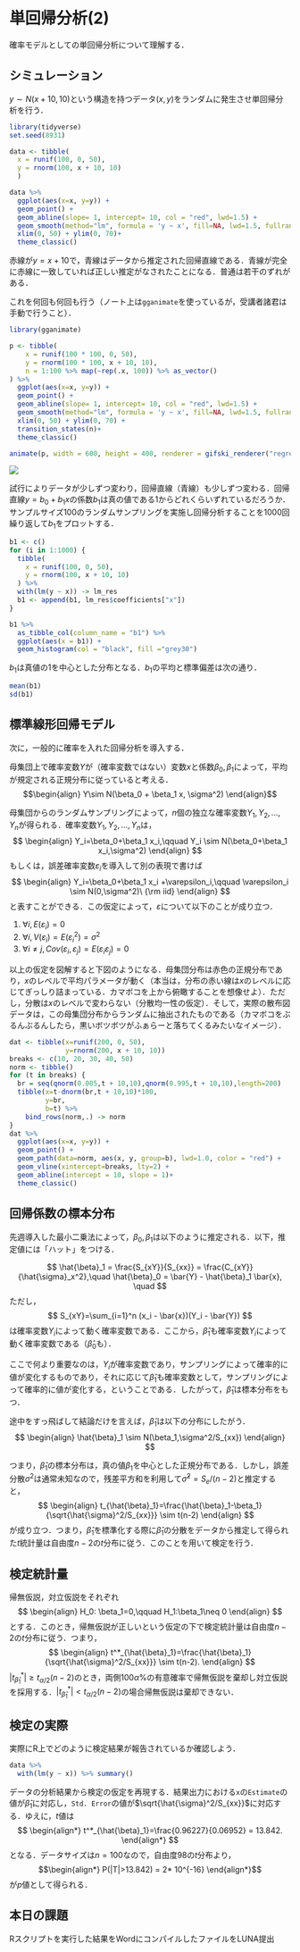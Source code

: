 # 単回帰分析(2)

確率モデルとしての単回帰分析について理解する．

## シミュレーション

$y \sim N(x + 10, 10)$という構造を持つデータ$(x, y)$をランダムに発生させ単回帰分析を行う．

```r
library(tidyverse)
set.seed(8931)

data <- tibble(
  x = runif(100, 0, 50),
  y = rnorm(100, x + 10, 10)
  ) 

data %>%
  ggplot(aes(x=x, y=y)) +
  geom_point() +
  geom_abline(slope= 1, intercept= 10, col = "red", lwd=1.5) +
  geom_smooth(method="lm", formula = 'y ~ x', fill=NA, lwd=1.5, fullrange=TRUE) +
  xlim(0, 50) + ylim(0, 70)+
  theme_classic()
```

赤線が$y=x+10$で，青線はデータから推定された回帰直線である．青線が完全に赤線に一致していれば正しい推定がなされたことになる．普通は若干のずれがある．

これを何回も何回も行う（ノート上は`gganimate`を使っているが，受講者諸君は手動で行うこと）．

```r
library(gganimate)

p <- tibble(
    x = runif(100 * 100, 0, 50),
    y = rnorm(100 * 100, x + 10, 10),
    n = 1:100 %>% map(~rep(.x, 100)) %>% as_vector()
) %>%
  ggplot(aes(x=x, y=y)) +
  geom_point() +
  geom_abline(slope= 1, intercept= 10, col = "red", lwd=1.5) +
  geom_smooth(method="lm", formula = 'y ~ x', fill=NA, lwd=1.5, fullrange=TRUE) +
  xlim(0, 50) + ylim(0, 70) +
  transition_states(n)+
  theme_classic()

animate(p, width = 600, height = 400, renderer = gifski_renderer("regression_animation.gif"))
```

![](regression_animation.gif)

試行によりデータが少しずつ変わり，回帰直線（青線）も少しずつ変わる．回帰直線$y=b_0 + b_1 x$の係数$b_1$は真の値である$1$からどれくらいずれているだろうか．サンプルサイズ100のランダムサンプリングを実施し回帰分析することを1000回繰り返して$b_1$をプロットする．

```r
b1 <- c()
for (i in 1:1000) {
  tibble(
    x = runif(100, 0, 50),
    y = rnorm(100, x + 10, 10)
  ) %>% 
  with(lm(y ~ x)) -> lm_res
  b1 <- append(b1, lm_res$coefficients["x"])
}

b1 %>% 
  as_tibble_col(column_name = "b1") %>% 
  ggplot(aes(x = b1)) +
  geom_histogram(col = "black", fill ="grey30")
```

$b_1$は真値の1を中心とした分布となる．$b_1$の平均と標準偏差は次の通り．

```r
mean(b1)
sd(b1)
```

## 標準線形回帰モデル

次に，一般的に確率を入れた回帰分析を導入する．

母集団上で確率変数$Y$が（確率変数ではない）変数$x$と係数$\beta_0, \beta_1$によって，平均が規定される正規分布に従っていると考える． $$\begin{align}
    Y\sim N(\beta_0 + \beta_1 x, \sigma^2)
\end{align}$$

母集団からのランダムサンプリングによって，$n$個の独立な確率変数$Y_1,Y_2,\ldots,Y_n$が得られる．確率変数$Y_1,Y_2,\ldots,Y_n$は， $$
\begin{align}
Y_i=\beta_0+\beta_1 x_i,\qquad Y_i \sim N(\beta_0+\beta_1 x_i,\sigma^2)
\end{align}
$$ もしくは，誤差確率変数$\varepsilon_i$を導入して別の表現で書けば $$
\begin{align}
Y_i=\beta_0+\beta_1 x_i +\varepsilon_i,\qquad \varepsilon_i \sim N(0,\sigma^2)\ {\rm iid}
\end{align}
$$ と表すことができる．この仮定によって，$\varepsilon$について以下のことが成り立つ．

1.  $\forall i, E(\varepsilon_i)=0$
2.  $\forall i, V(\varepsilon_i)=E(\varepsilon_i^2)=\sigma^2$
3.  $\forall i\neq j,Cov(\varepsilon_i,\varepsilon_j)=E(\varepsilon_i\varepsilon_j)=0$

以上の仮定を図解すると下図のようになる．母集団分布は赤色の正規分布であり，$x$のレベルで平均パラメータが動く（本当は，分布の赤い線は$x$のレベルに応じてぎっしり詰まっている．カマボコを上から俯瞰することを想像せよ）．ただし，分散は$x$のレベルで変わらない（分散均一性の仮定）．そして，実際の散布図データは，この母集団分布からランダムに抽出されたものである（カマボコをぶるんぶるんしたら，黒いボツボツがふぁらーと落ちてくるみたいなイメージ）．

```r
dat <- tibble(x=runif(200, 0, 50),
              y=rnorm(200, x + 10, 10))
breaks <- c(10, 20, 30, 40, 50)
norm <- tibble()
for (t in breaks) {
  br = seq(qnorm(0.005,t + 10,10),qnorm(0.995,t + 10,10),length=200)
  tibble(x=t-dnorm(br,t + 10,10)*100,
         y=br,
         b=t) %>% 
    bind_rows(norm,.) -> norm
}
dat %>% 
  ggplot(aes(x=x, y=y)) +
  geom_point() +
  geom_path(data=norm, aes(x, y, group=b), lwd=1.0, color = "red") +
  geom_vline(xintercept=breaks, lty=2) +
  geom_abline(intercept = 10, slope = 1)+
  theme_classic()
```

## 回帰係数の標本分布

先週導入した最小二乗法によって，$\beta_0, \beta_1$は以下のように推定される．以下，推定値には「ハット」をつける．

$$
\hat{\beta}_1 = \frac{S_{xY}}{S_{xx}} = \frac{C_{xY}}{\hat{\sigma}_x^2},\quad \hat{\beta}_0 = \bar{Y} - \hat{\beta}_1 \bar{x}, \quad 
$$ ただし， $$
S_{xY}=\sum_{i=1}^n (x_i - \bar{x})(Y_i - \bar{Y})
$$ は確率変数$Y_i$によって動く確率変数である．ここから，$\hat{\beta}_1$も確率変数$Y_i$によって動く確率変数である（$\hat{\beta}_0$も）．

ここで何より重要なのは，$Y_i$が確率変数であり，サンプリングによって確率的に値が変化するものであり，それに応じて$\hat{\beta}_1$も確率変数として，サンプリングによって確率的に値が変化する，ということである．したがって，$\hat{\beta}_1$は標本分布をもつ．

途中をすっ飛ばして結論だけを言えば，$\hat{\beta}_1$は以下の分布にしたがう． $$
\begin{align}
\hat{\beta}_1 \sim N(\beta_1,\sigma^2/S_{xx})
\end{align}
$$

つまり，$\hat{\beta}_1$の標本分布は，真の値$\beta_1$を中心とした正規分布である．しかし，誤差分散$\sigma^2$は通常未知なので，残差平方和を利用して$\hat{\sigma}^2=S_e/(n-2)$と推定すると， $$
\begin{align}
t_{\hat{\beta}_1}=\frac{\hat{\beta}_1-\beta_1}{\sqrt{\hat{\sigma}^2/S_{xx}}} \sim t(n-2)
\end{align}
$$ が成り立つ．つまり，$\hat{\beta}_1$を標準化する際に$\hat{\beta}_1$の分散をデータから推定して得られた$t$統計量は自由度$n-2$の$t$分布に従う．このことを用いて検定を行う．

## 検定統計量

帰無仮説，対立仮説をそれぞれ $$
\begin{align}
H_0: \beta_1=0,\qquad H_1:\beta_1\neq 0
\end{align}
$$ とする．このとき，帰無仮説が正しいという仮定の下で検定統計量は自由度$n-2$の$t$分布に従う．つまり， $$
\begin{align}
t^*_{\hat{\beta}_1}=\frac{\hat{\beta}_1}{\sqrt{\hat{\sigma}^2/S_{xx}}} \sim t(n-2). 
\end{align}
$$ $|t^*_{\hat{\beta}_1}|\geq t_{\alpha/2}(n-2)$のとき，両側$100\alpha\%$の有意確率で帰無仮説を棄却し対立仮説を採用する．$|t^*_{\hat{\beta}_1}|< t_{\alpha/2}(n-2)$の場合帰無仮説は棄却できない．

## 検定の実際

実際にR上でどのように検定結果が報告されているか確認しよう．

```r
data %>%
  with(lm(y ~ x)) %>% summary()
```

データの分析結果から検定の仮定を再現する．結果出力における`x`の`Estimate`の値が$\hat{\beta}_1$に対応し，`Std. Error`の値が$\sqrt{\hat{\sigma}^2/S_{xx}}$に対応する．ゆえに，$t$値は $$
\begin{align*}
    t^*_{\hat{\beta}_1}=\frac{0.96227}{0.06952} = 13.842. 
\end{align*}
$$ となる．データサイズは$n=100$なので，自由度98の$t$分布より， $$\begin{align*}
    P(|T|>13.842) = 2* 10^{-16}
\end{align*}$$ が$p$値として得られる．

## 本日の課題

Rスクリプトを実行した結果をWordにコンパイルしたファイルをLUNA提出